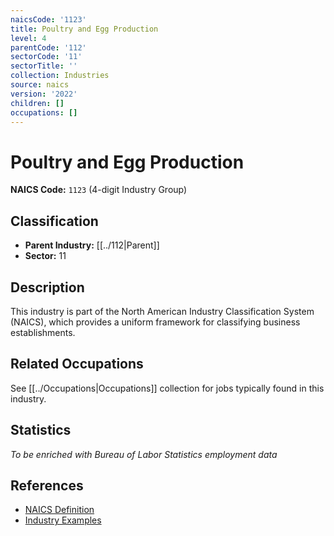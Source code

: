 ```yaml
---
naicsCode: '1123'
title: Poultry and Egg Production
level: 4
parentCode: '112'
sectorCode: '11'
sectorTitle: ''
collection: Industries
source: naics
version: '2022'
children: []
occupations: []
---
```

# Poultry and Egg Production

**NAICS Code:** `1123` (4-digit Industry Group)

## Classification

- **Parent Industry:** [[../112|Parent]]
- **Sector:** 11

## Description

This industry is part of the North American Industry Classification System (NAICS), which provides a uniform framework for classifying business establishments.

## Related Occupations

See [[../Occupations|Occupations]] collection for jobs typically found in this industry.

## Statistics

*To be enriched with Bureau of Labor Statistics employment data*

## References

- [NAICS Definition](https://www.census.gov/naics/)
- [Industry Examples](https://www.census.gov/naics/2022NAICS/)
